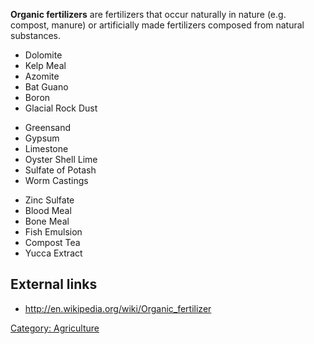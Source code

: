 '''Organic fertilizers''' are fertilizers that occur naturally in nature (e.g. compost, manure) or artificially made fertilizers composed from natural substances.

{{multicol}}
* Dolomite
* Kelp Meal
* Azomite
* Bat Guano
* Boron
* Glacial Rock Dust
{{multicol-break}}
* Greensand
* Gypsum
* Limestone
* Oyster Shell Lime
* Sulfate of Potash
* Worm Castings
{{multicol-break}}
* Zinc Sulfate
* Blood Meal
* Bone Meal
* Fish Emulsion
* Compost Tea
* Yucca Extract
{{multicol-end}}

==External links==
* http://en.wikipedia.org/wiki/Organic_fertilizer

[[Category: Agriculture]]